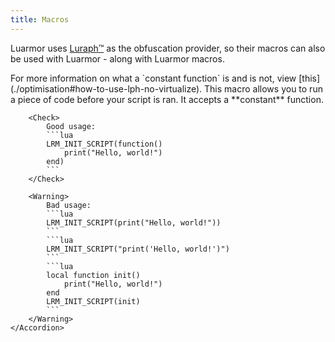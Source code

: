 ```yaml
---
title: Macros
---
```


Luarmor uses [Luraph™️](https://luraph.com) as the obfuscation provider, so their macros can also be used with Luarmor - along with Luarmor macros.

<Note>
    For more information on what a `constant function` is and is not, view [this](./optimisation#how-to-use-lph-no-virtualize).
</Note>

<AccordionGroup>
    <Accordion title="LRM_INIT_SCRIPT">
        This macro allows you to run a piece of code before your script is ran. It accepts a **constant** function.

        <Check>
            Good usage:
            ```lua
            LRM_INIT_SCRIPT(function()
                print("Hello, world!")
            end)
            ```
        </Check>

        <Warning>
            Bad usage:
            ```lua
            LRM_INIT_SCRIPT(print("Hello, world!"))
            ```
            ```lua
            LRM_INIT_SCRIPT("print('Hello, world!')")
            ```
            ```lua
            local function init()
                print("Hello, world!")
            end
            LRM_INIT_SCRIPT(init)
            ```
        </Warning>
    </Accordion>
</AccordionGroup>